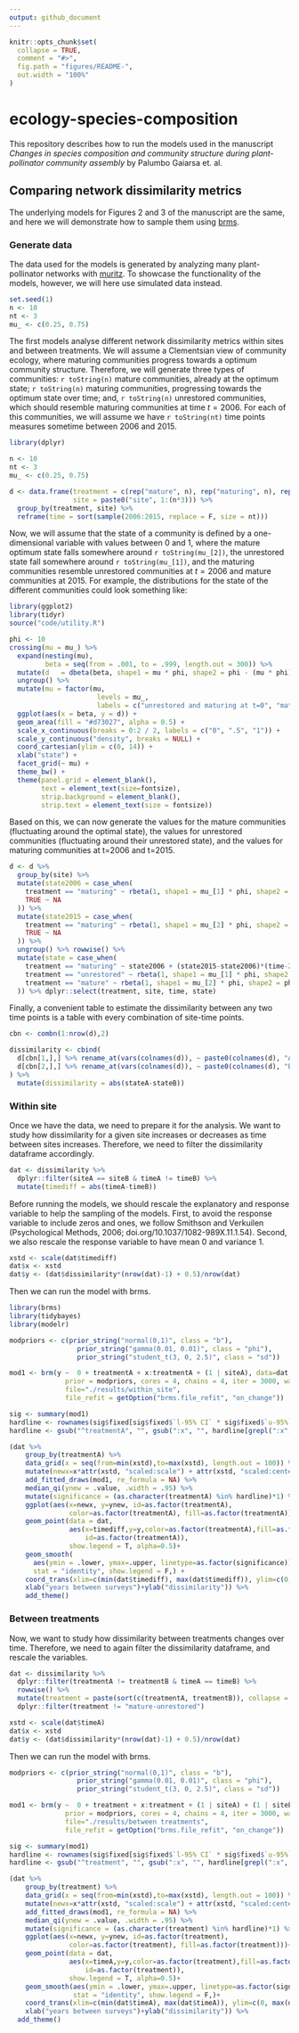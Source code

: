 ```yaml
---
output: github_document
---
```



```r
knitr::opts_chunk$set(
  collapse = TRUE,
  comment = "#>",
  fig.path = "figures/README-",
  out.width = "100%"
)
```

# ecology-species-composition

<!-- badges: start -->
<!-- badges: end -->

This repository describes how to run the models used in the manuscript *Changes in species composition and community structure during plant-pollinator community assembly* by Palumbo Gaiarsa et. al.

## Comparing network dissimilarity metrics

The underlying models for Figures 2 and 3 of the manuscript are the same, and here we will demonstrate how to sample them using [brms](https://paulbuerkner.com/brms/).

### Generate data

The data used for the models is generated by analyzing many plant-pollinator networks with [muritz](https://github.com/stoufferlab/muritz). To showcase the functionality of the models, however, we will here use simulated data instead.

```r
set.seed(1)
n <- 10
nt <- 3
mu_ <- c(0.25, 0.75)
```

The first models analyse different network dissimilarity metrics within sites and between treatments. We will assume a Clementsian view of community ecology, where maturing communities progress towards a optimum community structure. Therefore, we will generate three types of communities: `r toString(n)` mature communities, already at the optimum state; `r toString(n)` maturing communities, progressing towards the optimum state over time; and, `r toString(n)` unrestored communities, which should resemble maturing communities at time $t=2006$. For each of this communities, we will assume we have `r toString(nt)` time points measures sometime between 2006 and 2015.

```r
library(dplyr)

n <- 10
nt <- 3
mu_ <- c(0.25, 0.75)

d <- data.frame(treatment = c(rep("mature", n), rep("maturing", n), rep("unrestored", n)),
                site = paste0("site", 1:(n*3))) %>%
  group_by(treatment, site) %>%
  reframe(time = sort(sample(2006:2015, replace = F, size = nt)))

```

Now, we will assume that the state of a community is defined by a one-dimensional variable with values between 0 and 1, where the mature optimum state falls somewhere around `r toString(mu_[2])`, the unrestored state fall somewhere around `r toString(mu_[1])`, and the maturing communities resemble unrestored communities at $t=2006$ and mature communities at $2015$. For example, the distributions for the state of the different communities could look something like:

```r
library(ggplot2)
library(tidyr)
source("code/utility.R")

phi <- 10
crossing(mu = mu_) %>% 
  expand(nesting(mu),
         beta = seq(from = .001, to = .999, length.out = 300)) %>%
  mutate(d   = dbeta(beta, shape1 = mu * phi, shape2 = phi - (mu * phi))) %>%
  ungroup() %>%
  mutate(mu = factor(mu,
                      levels = mu_,
                      labels = c("unrestored and maturing at t=0", "mature"))) %>%
  ggplot(aes(x = beta, y = d)) +
  geom_area(fill = "#d73027", alpha = 0.5) +
  scale_x_continuous(breaks = 0:2 / 2, labels = c("0", ".5", "1")) +
  scale_y_continuous("density", breaks = NULL) +
  coord_cartesian(ylim = c(0, 14)) +
  xlab("state") +
  facet_grid(~ mu) +
  theme_bw() +
  theme(panel.grid = element_blank(), 
        text = element_text(size=fontsize),
        strip.background = element_blank(),
        strip.text = element_text(size = fontsize))
```

Based on this, we can now generate the values for the mature communities (fluctuating around the optimal state), the values for unrestored communities (fluctuating around their unrestored state), and the values for maturing communities at t=2006 and t=2015.

```r

d <- d %>%
  group_by(site) %>%
  mutate(state2006 = case_when(
    treatment == "maturing" ~ rbeta(1, shape1 = mu_[1] * phi, shape2 = phi - (mu_[1] * phi)),
    TRUE ~ NA
  )) %>%
  mutate(state2015 = case_when(
    treatment == "maturing" ~ rbeta(1, shape1 = mu_[2] * phi, shape2 = phi - (mu_[2] * phi)),
    TRUE ~ NA
  )) %>%
  ungroup() %>% rowwise() %>%
  mutate(state = case_when(
    treatment == "maturing" ~ state2006 + (state2015-state2006)*(time-2006)/(2015-2006),
    treatment == "unrestored" ~ rbeta(1, shape1 = mu_[1] * phi, shape2 = phi - (mu_[1] * phi)),
    treatment == "mature" ~ rbeta(1, shape1 = mu_[2] * phi, shape2 = phi - (mu_[2] * phi))
  )) %>% dplyr::select(treatment, site, time, state)

```

Finally, a convenient table to estimate the dissimilarity between any two time points is a table with every combination of site-time points.

```r

cbn <- combn(1:nrow(d),2)

dissimilarity <- cbind(
  d[cbn[1,],] %>% rename_at(vars(colnames(d)), ~ paste0(colnames(d), "A")),
  d[cbn[2,],] %>% rename_at(vars(colnames(d)), ~ paste0(colnames(d), "B"))
) %>%
  mutate(dissimilarity = abs(stateA-stateB))

```

### Within site

Once we have the data, we need to prepare it for the analysis. We want to study how dissimilarity for a given site increases or decreases as time between sites increases. Therefore, we need to filter the dissimilarity dataframe accordingly.

```r
dat <- dissimilarity %>%
  dplyr::filter(siteA == siteB & timeA != timeB) %>%
  mutate(timediff = abs(timeA-timeB))
```

Before running the models, we should rescale the explanatory and response variable to help the sampling of the models. First, to avoid the response variable to include zeros and ones, we follow Smithson and Verkuilen (Psychological Methods, 2006; doi.org/10.1037/1082-989X.11.1.54). Second, we also rescale the response variable to have mean 0 and variance 1.

```r
xstd <- scale(dat$timediff)
dat$x <- xstd
dat$y <- (dat$dissimilarity*(nrow(dat)-1) + 0.5)/nrow(dat)
```

Then we can run the model with brms.

```r

library(brms)
library(tidybayes)
library(modelr)

modpriors <- c(prior_string("normal(0,1)", class = "b"),
                 prior_string("gamma(0.01, 0.01)", class = "phi"),
                 prior_string("student_t(3, 0, 2.5)", class = "sd"))

mod1 <- brm(y ~  0 + treatmentA + x:treatmentA + (1 | siteA), data=dat, family="beta",
              prior = modpriors, cores = 4, chains = 4, iter = 3000, warmup = 1000,
              file="./results/within_site",
              file_refit = getOption("brms.file_refit", "on_change"))

sig <- summary(mod1)
hardline <- rownames(sig$fixed[sig$fixed$`l-95% CI` * sig$fixed$`u-95%` > 0,])
hardline <- gsub("^treatmentA", "", gsub(":x", "", hardline[grepl(":x", hardline)]))

(dat %>%
    group_by(treatmentA) %>%
    data_grid(x = seq(from=min(xstd),to=max(xstd), length.out = 100)) %>%
    mutate(newx=x*attr(xstd, "scaled:scale") + attr(xstd, "scaled:center")) %>%
    add_fitted_draws(mod1, re_formula = NA) %>%
    median_qi(ynew = .value, .width = .95) %>%
    mutate(significance = (as.character(treatmentA) %in% hardline)*1) %>%
    ggplot(aes(x=newx, y=ynew, id=as.factor(treatmentA),
               color=as.factor(treatmentA), fill=as.factor(treatmentA)))+
    geom_point(data = dat,
               aes(x=timediff,y=y,color=as.factor(treatmentA),fill=as.factor(treatmentA),
                   id=as.factor(treatmentA)),
               show.legend = T, alpha=0.5)+
    geom_smooth(
      aes(ymin = .lower, ymax=.upper, linetype=as.factor(significance)), 
      stat = "identity", show.legend = F,) +
    coord_trans(xlim=c(min(dat$timediff), max(dat$timediff)), ylim=c(0, max(dat$y))) +
    xlab("years between surveys")+ylab("dissimilarity")) %>%
    add_theme()
```

### Between treatments

Now, we want to study how dissimilarity between treatments changes over time. Therefore, we need to again filter the dissimilarity dataframe, and rescale the variables.

```r
dat <- dissimilarity %>%
  dplyr::filter(treatmentA != treatmentB & timeA == timeB) %>%
  rowwise() %>%
  mutate(treatment = paste(sort(c(treatmentA, treatmentB)), collapse = "-")) %>%
  dplyr::filter(treatment != "mature-unrestored")

xstd <- scale(dat$timeA)
dat$x <- xstd
dat$y <- (dat$dissimilarity*(nrow(dat)-1) + 0.5)/nrow(dat)
```

Then we can run the model with brms.

```r
modpriors <- c(prior_string("normal(0,1)", class = "b"),
                 prior_string("gamma(0.01, 0.01)", class = "phi"),
                 prior_string("student_t(3, 0, 2.5)", class = "sd"))

mod1 <- brm(y ~  0 + treatment + x:treatment + (1 | siteA) + (1 | siteB), data=dat, family="beta",
              prior = modpriors, cores = 4, chains = 4, iter = 3000, warmup = 1000,
              file="./results/between treatments",
              file_refit = getOption("brms.file_refit", "on_change"))

sig <- summary(mod1)
hardline <- rownames(sig$fixed[sig$fixed$`l-95% CI` * sig$fixed$`u-95%` > 0,])
hardline <- gsub("^treatment", "", gsub(":x", "", hardline[grepl(":x", hardline)]))

(dat %>%
    group_by(treatment) %>%
    data_grid(x = seq(from=min(xstd),to=max(xstd), length.out = 100)) %>%
    mutate(newx=x*attr(xstd, "scaled:scale") + attr(xstd, "scaled:center")) %>%
    add_fitted_draws(mod1, re_formula = NA) %>%
    median_qi(ynew = .value, .width = .95) %>%
    mutate(significance = (as.character(treatment) %in% hardline)*1) %>%
    ggplot(aes(x=newx, y=ynew, id=as.factor(treatment),
               color=as.factor(treatment), fill=as.factor(treatment)))+
    geom_point(data = dat,
               aes(x=timeA,y=y,color=as.factor(treatment),fill=as.factor(treatment),
                   id=as.factor(treatment)),
               show.legend = T, alpha=0.5)+
    geom_smooth(aes(ymin = .lower, ymax=.upper, linetype=as.factor(significance)),
                stat = "identity", show.legend = F,)+
    coord_trans(xlim=c(min(dat$timeA), max(dat$timeA)), ylim=c(0, max(dat$y)))+
    xlab("years between surveys")+ylab("dissimilarity")) %>%
  add_theme()

```
